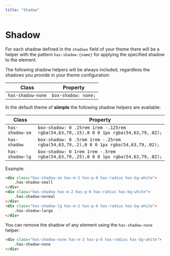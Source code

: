 ```yaml
---
title: "Shadow"
---
```


# Shadow

For each shadow defined in the `shadows` field of your theme there will be a helper with the pattern `has-shadow-{name}` for applying the specified shadow to the element.

The following shadow helpers will be always included, regardless the shadows you provide in your theme configuration:

| Class | Property |
|-------|----------|
| `has-shadow-none`   | `box-shadow: none;` |


In the default theme of **siimple** the following shadow helpers are available:

| Class | Property |
|-------|----------|
| `has-shadow-sm`  | `box-shadow: 0 .25rem 1rem -.125rem rgba(54,63,79,.15),0 0 0 1px rgba(54,63,79,.02);` |
| `has-shadow` | `box-shadow: 0 .5rem 1rem -.25rem rgba(54,63,79,.2),0 0 0 1px rgba(54,63,79,.02);` |
| `has-shadow-lg`  | `box-shadow: 0 1rem 1rem -.5rem rgba(54,63,79,.25),0 0 0 1px rgba(54,63,79,.02);` |

Example:

```html live=true centered=true
<div class="has-shadow-sm has-m-2 has-p-6 has-radius has-bg-white">
    .has-shadow-small
</div>
<div class="has-shadow has-m-2 has-p-6 has-radius has-bg-white">
    .has-shadow-normal
</div>
<div class="has-shadow-lg has-m-2 has-p-6 has-radius has-bg-white">
    .has-shadow-large
</div>
```

You can remove the shadow of any element using the `has-shadow-none` helper:

```html live=true centered=true
<div class="has-shadow-none has-m-2 has-p-6 has-radius has-bg-white">
    .has-shadow-none
</div>
```
